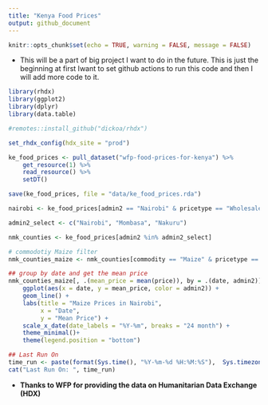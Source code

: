 ```yaml
---
title: "Kenya Food Prices"
output: github_document
---
```


```r
knitr::opts_chunk$set(echo = TRUE, warning = FALSE, message = FALSE)
```

- This will be a part of big project I want to do in the future. This is just the beginning at first Iwant to set github actions to run this code and then I will add more code to it.

```r
library(rhdx)
library(ggplot2)
library(dplyr)
library(data.table)

#remotes::install_github("dickoa/rhdx")

set_rhdx_config(hdx_site = "prod")

ke_food_prices <- pull_dataset("wfp-food-prices-for-kenya") %>% 
    get_resource(1) %>%
    read_resource() %>%
    setDT()

save(ke_food_prices, file = "data/ke_food_prices.rda")
```



```r
nairobi <- ke_food_prices[admin2 == "Nairobi" & pricetype == "Wholesale",]

admin2_select <- c("Nairobi", "Mombasa", "Nakuru")

nmk_counties <- ke_food_prices[admin2 %in% admin2_select]

# commodotiy Maize filter
nmk_counties_maize <- nmk_counties[commodity == "Maize" & pricetype == "Wholesale",]

## group by date and get the mean price
nmk_counties_maize[, .(mean_price = mean(price)), by = .(date, admin2)] %>%
    ggplot(aes(x = date, y = mean_price, color = admin2)) +
    geom_line() +
    labs(title = "Maize Prices in Nairobi",
         x = "Date",
         y = "Mean Price") +
    scale_x_date(date_labels = "%Y-%m", breaks = "24 month") +
    theme_minimal()+
    theme(legend.position = "bottom")

```


```r
## Last Run On
time_run <- paste(format(Sys.time(), "%Y-%m-%d %H:%M:%S"),  Sys.timezone())
cat("Last Run On: ", time_run)

```

- **Thanks to WFP for providing the data on Humanitarian Data Exchange (HDX)**


